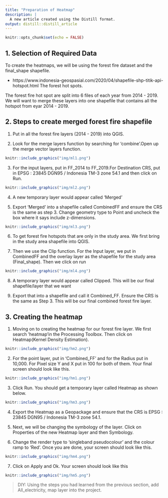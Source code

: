 ```yaml
---
title: "Preparation of Heatmap"
description: |
  A new article created using the Distill format.
output: distill::distill_article
---
```


```r
knitr::opts_chunk$set(echo = FALSE)
```

## 1. Selection of Required Data

To create the heatmaps, we will be using the forest fire dataset and the final_shape shapefile.

  + https://www.indonesia-geospasial.com/2020/04/shapefile-shp-titik-api-hotspot.html The forest hot spots.
  
The forest fire hot spot are split into 6 files of each year from 2014 - 2019. We will want to merge these layers into one shapefile that contains all the hotspot from eyar 2014 - 2019.



## 2. Steps to create merged forest fire shapefile

1. Put in all the forest fire layers (2014 - 2019) into QGIS.


2. Look for the merge layers function by searching for 'combine'.Open up the merge vector layers function. 

```r
knitr::include_graphics("img/ml1.png")
```


3. For the input layers, put in FF_2014 to FF_2019.For Destination CRS, put in EPSG : 23845 DGN95 / Indonesia TM-3 zone 54.1 and then click on Run.

```r
knitr::include_graphics("img/ml2.png")
```


4. A new temporary layer would appear called ‘Merged’


5. Export ‘Merged’ into a shapefile called CombinedFF and ensure the CRS is the same as step 3. Change geometry type to Point and uncheck the box where it says include z-dimensions.

```r
knitr::include_graphics("img/ml3.png")
```

6. To get forest fire hotspots that are only in the study area. We first bring in the study area shapefile into QGIS.


7. Then we use the Clip function. For the Input layer, we put in CombinedFF and the overlay layer as the shapefile for the study area (Final_shape). Then we click on run

```r
knitr::include_graphics("img/ml4.png")
```

8. A temporary layer would appear called Clipped. This will be our final shapefile/layer that we want


9. Export that into a shapefile and call it Combined_FF. Ensure the CRS is the same as Step 3. This will be our final combined forest fire layer.


## 3. Creating the heatmap

1. Moving on to creating the heatmap for our forest fire layer. We first search 'heatmap'in the Processing Toolbox. Then click on Heatmap(Kernel Density Estimation).

```r
knitr::include_graphics("img/hm2.png")
```

2. For the point layer, put in 'Combined_FF' and for the Radius put in 10,000. For Pixel size Y and X put in 100 for both of them. Your final screen should look like this. 

```r
knitr::include_graphics("img/hm1.png")
```

3. Click Run. You should get a temporary layer called Heatmap as shown below.

```r
knitr::include_graphics("img/hm3.png")
```

4. Export the Heatmap as a Geopackage and ensure that the CRS is EPSG : 23845 DGN95 / Indonesia TM-3 zone 54.1. 

5. Next, we will be changing the symbology of the layer. Click on Properties of the new Heatmap layer and then Symbology. 

6. Change the render type to 'singleband pseudocolour' and the colour ramp to 'Red'. Once you are done, your screen should look like this.

```r
knitr::include_graphics("img/hm4.png")
```

7. Click on Apply and Ok. Your screen should look like this

```r
knitr::include_graphics("img/hm5.png")
```

>DIY: Using the steps you had learned from the previous section, add All_electricity, map layer into the project.